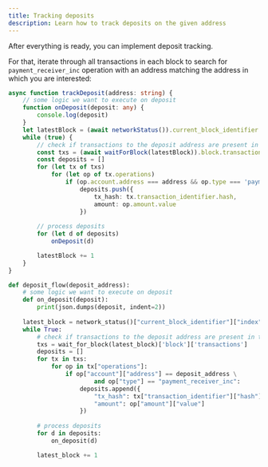 ```yaml
---
title: Tracking deposits
description: Learn how to track deposits on the given address
---
```



After everything is ready, you can implement deposit tracking.

For that, iterate through all transactions in each block to search for `payment_receiver_inc` operation with an address matching the address in which you are interested:

<Tabs>
<TabItem value="ts" label="TypeScript">

```ts
async function trackDeposit(address: string) {
    // some logic we want to execute on deposit
    function onDeposit(deposit: any) {
        console.log(deposit)
    }
    let latestBlock = (await networkStatus()).current_block_identifier.index
    while (true) {
        // check if transactions to the deposit address are present in the latest block
        const txs = (await waitForBlock(latestBlock)).block.transactions
        const deposits = []
        for (let tx of txs)
            for (let op of tx.operations)
                if (op.account.address === address && op.type === 'payment_receiver_inc')
                    deposits.push({
                        tx_hash: tx.transaction_identifier.hash,
                        amount: op.amount.value
                    })
        
        // process deposits
        for (let d of deposits) 
            onDeposit(d)

        latestBlock += 1
    }
}
```

</TabItem>

<TabItem value="py" label="Python">

```python
def deposit_flow(deposit_address):
    # some logic we want to execute on deposit
    def on_deposit(deposit):
        print(json.dumps(deposit, indent=2))
    
    latest_block = network_status()["current_block_identifier"]["index"]
    while True:
        # check if transactions to the deposit address are present in the latest block
        txs = wait_for_block(latest_block)['block']['transactions']
        deposits = []
        for tx in txs:
            for op in tx["operations"]:
                if op["account"]["address"] == deposit_address \
                        and op["type"] == "payment_receiver_inc":
                    deposits.append({
                        "tx_hash": tx["transaction_identifier"]["hash"],
                        "amount": op["amount"]["value"]
                    })
        
        # process deposits
        for d in deposits:
            on_deposit(d)

        latest_block += 1
```

</TabItem>
</Tabs>

